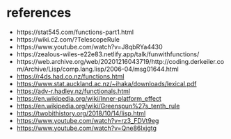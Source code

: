 
# references

-   https://stat545.com/functions-part1.html
-   https://wiki.c2.com/?TelescopeRule
-   https://www.youtube.com/watch?v=J8qbRYa4430
-   https://zealous-wiles-e22e83.netlify.app/talk/funwithfunctions/
-   https://web.archive.org/web/20201216043719/http://coding.derkeiler.com/Archive/Lisp/comp.lang.lisp/2006-04/msg01644.html
-   <https://r4ds.had.co.nz/functions.html>
-   <https://www.stat.auckland.ac.nz/~ihaka/downloads/lexical.pdf>
-   <https://adv-r.hadley.nz/functionals.html>
-   <https://en.wikipedia.org/wiki/Inner-platform_effect>
-   <https://en.wikipedia.org/wiki/Greenspun%27s_tenth_rule>
-   <https://twobithistory.org/2018/10/14/lisp.html>
-   <https://www.youtube.com/watch?v=rz3_FDVt9eg>
-   <https://www.youtube.com/watch?v=Qne86lxjgtg>

